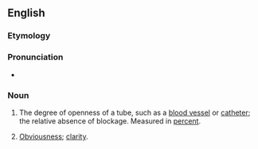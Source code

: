 ==English==

===Etymology===

{{suffix|patent|cy}}

===Pronunciation===
*{{IPA|ˈpeɪtənsi}}

===Noun===
{{en-noun|patenc|ies}}

# {{medicine}} The degree of openness of a tube, such as a [[blood vessel]] or [[catheter]]; the relative absence of blockage.  Measured in [[percent]].
# {{uncountable}} [[obviousness|Obviousness]]; [[clarity]].